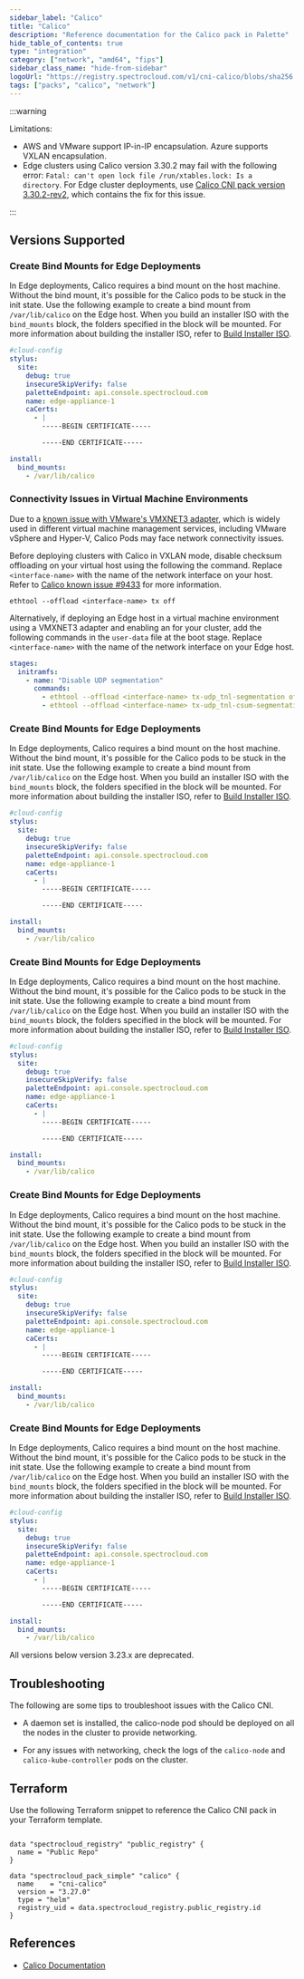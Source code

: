 ```yaml
---
sidebar_label: "Calico"
title: "Calico"
description: "Reference documentation for the Calico pack in Palette"
hide_table_of_contents: true
type: "integration"
category: ["network", "amd64", "fips"]
sidebar_class_name: "hide-from-sidebar"
logoUrl: "https://registry.spectrocloud.com/v1/cni-calico/blobs/sha256:9a08103ccd797857a81b6ce55fa4f84a48bcb2bddfc7a4ff27878819c87e1e30?type=image.webp"
tags: ["packs", "calico", "network"]
---
```


<RedirectPackPage packName="cni-calico" />

:::warning

Limitations:

- AWS and VMware support IP-in-IP encapsulation. Azure supports VXLAN encapsulation.
- Edge clusters using Calico version 3.30.2 may fail with the following error:
  `Fatal: can't open lock file /run/xtables.lock: Is a directory`. For Edge cluster deployments, use
  [Calico CNI pack version 3.30.2-rev2](https://docs.spectrocloud.com/integrations/packs/?pack=cni-calico&version=3.30.2-rev2&parent=3.30.x&tab=main),
  which contains the fix for this issue.

:::

## Versions Supported

<Tabs queryString="parent">

<TabItem label="3.27.x" value="3.27.x">

### Create Bind Mounts for Edge Deployments

In Edge deployments, Calico requires a bind mount on the host machine. Without the bind mount, it's possible for the
Calico pods to be stuck in the init state. Use the following example to create a bind mount from `/var/lib/calico` on
the Edge host. When you build an installer ISO with the `bind_mounts` block, the folders specified in the block will be
mounted. For more information about building the installer ISO, refer to
[Build Installer ISO](../clusters/edge/edgeforge-workflow/palette-canvos/build-installer-iso.md).

```yaml
#cloud-config
stylus:
  site:
    debug: true
    insecureSkipVerify: false
    paletteEndpoint: api.console.spectrocloud.com
    name: edge-appliance-1
    caCerts:
      - |
        -----BEGIN CERTIFICATE-----

        -----END CERTIFICATE-----

install:
  bind_mounts:
    - /var/lib/calico
```

### Connectivity Issues in Virtual Machine Environments

Due to a
[known issue with VMware's VMXNET3 adapter](https://github.com/cilium/cilium/issues/13096#issuecomment-723901955), which
is widely used in different virtual machine management services, including VMware vSphere and Hyper-V, Calico Pods may
face network connectivity issues.

Before deploying clusters with Calico in VXLAN mode, disable checksum offloading on your virtual host using the
following the command. Replace `<interface-name>` with the name of the network interface on your host. Refer to
[Calico known issue #9433](https://github.com/projectcalico/calico/issues/9433) for more information.

```shell
ethtool --offload <interface-name> tx off
```

<!-- prettier-ignore-start -->

Alternatively, if deploying an Edge host in a virtual machine environment using a VMXNET3 adapter and enabling an <VersionedLink text="overlay network" url="/clusters/edge/networking/vxlan-overlay" /> for your cluster, add the
following commands in the `user-data` file at the boot stage. Replace `<interface-name>` with the name of the network
interface on your Edge host.

<!-- prettier-ignore-end -->

```yaml {2-6}
stages:
  initramfs:
    - name: "Disable UDP segmentation"
      commands:
        - ethtool --offload <interface-name> tx-udp_tnl-segmentation off
        - ethtool --offload <interface-name> tx-udp_tnl-csum-segmentation off
```

</TabItem>

<TabItem label="3.26.x" value="3.26.x">

### Create Bind Mounts for Edge Deployments

In Edge deployments, Calico requires a bind mount on the host machine. Without the bind mount, it's possible for the
Calico pods to be stuck in the init state. Use the following example to create a bind mount from `/var/lib/calico` on
the Edge host. When you build an installer ISO with the `bind_mounts` block, the folders specified in the block will be
mounted. For more information about building the installer ISO, refer to
[Build Installer ISO](../clusters/edge/edgeforge-workflow/palette-canvos/build-installer-iso.md).

```yaml
#cloud-config
stylus:
  site:
    debug: true
    insecureSkipVerify: false
    paletteEndpoint: api.console.spectrocloud.com
    name: edge-appliance-1
    caCerts:
      - |
        -----BEGIN CERTIFICATE-----

        -----END CERTIFICATE-----

install:
  bind_mounts:
    - /var/lib/calico
```

</TabItem>
<TabItem label="3.25.x" value="3.25.x">

### Create Bind Mounts for Edge Deployments

In Edge deployments, Calico requires a bind mount on the host machine. Without the bind mount, it's possible for the
Calico pods to be stuck in the init state. Use the following example to create a bind mount from `/var/lib/calico` on
the Edge host. When you build an installer ISO with the `bind_mounts` block, the folders specified in the block will be
mounted. For more information about building the installer ISO, refer to
[Build Installer ISO](../clusters/edge/edgeforge-workflow/palette-canvos/build-installer-iso.md).

```yaml
#cloud-config
stylus:
  site:
    debug: true
    insecureSkipVerify: false
    paletteEndpoint: api.console.spectrocloud.com
    name: edge-appliance-1
    caCerts:
      - |
        -----BEGIN CERTIFICATE-----

        -----END CERTIFICATE-----

install:
  bind_mounts:
    - /var/lib/calico
```

</TabItem>

<TabItem label="3.24.x" value="3.24.x">

### Create Bind Mounts for Edge Deployments

In Edge deployments, Calico requires a bind mount on the host machine. Without the bind mount, it's possible for the
Calico pods to be stuck in the init state. Use the following example to create a bind mount from `/var/lib/calico` on
the Edge host. When you build an installer ISO with the `bind_mounts` block, the folders specified in the block will be
mounted. For more information about building the installer ISO, refer to
[Build Installer ISO](../clusters/edge/edgeforge-workflow/palette-canvos/build-installer-iso.md).

```yaml
#cloud-config
stylus:
  site:
    debug: true
    insecureSkipVerify: false
    paletteEndpoint: api.console.spectrocloud.com
    name: edge-appliance-1
    caCerts:
      - |
        -----BEGIN CERTIFICATE-----

        -----END CERTIFICATE-----

install:
  bind_mounts:
    - /var/lib/calico
```

</TabItem>

<TabItem label="3.23.x" value="3.23.x">

### Create Bind Mounts for Edge Deployments

In Edge deployments, Calico requires a bind mount on the host machine. Without the bind mount, it's possible for the
Calico pods to be stuck in the init state. Use the following example to create a bind mount from `/var/lib/calico` on
the Edge host. When you build an installer ISO with the `bind_mounts` block, the folders specified in the block will be
mounted. For more information about building the installer ISO, refer to
[Build Installer ISO](../clusters/edge/edgeforge-workflow/palette-canvos/build-installer-iso.md).

```yaml {14-16}
#cloud-config
stylus:
  site:
    debug: true
    insecureSkipVerify: false
    paletteEndpoint: api.console.spectrocloud.com
    name: edge-appliance-1
    caCerts:
      - |
        -----BEGIN CERTIFICATE-----

        -----END CERTIFICATE-----

install:
  bind_mounts:
    - /var/lib/calico
```

</TabItem>

<TabItem label="Deprecated" value="deprecated">

All versions below version 3.23.x are deprecated.

</TabItem>

</Tabs>

## Troubleshooting

The following are some tips to troubleshoot issues with the Calico CNI.

- A daemon set is installed, the calico-node pod should be deployed on all the nodes in the cluster to provide
  networking.

- For any issues with networking, check the logs of the `calico-node` and `calico-kube-controller` pods on the cluster.

## Terraform

Use the following Terraform snippet to reference the Calico CNI pack in your Terraform template.

```hcl

data "spectrocloud_registry" "public_registry" {
  name = "Public Repo"
}

data "spectrocloud_pack_simple" "calico" {
  name    = "cni-calico"
  version = "3.27.0"
  type = "helm"
  registry_uid = data.spectrocloud_registry.public_registry.id
}
```

## References

- [Calico Documentation](https://docs.tigera.io/calico/latest/reference)
